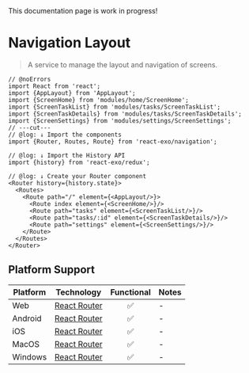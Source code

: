 
<Callout type="warning">
  This documentation page is work in progress!
</Callout>

# Navigation Layout

> A service to manage the layout and navigation of screens.

```tsx twoslash
// @noErrors
import React from 'react';
import {AppLayout} from 'AppLayout';
import {ScreenHome} from 'modules/home/ScreenHome';
import {ScreenTaskList} from 'modules/tasks/ScreenTaskList';
import {ScreenTaskDetails} from 'modules/tasks/ScreenTaskDetails';
import {ScreenSettings} from 'modules/settings/ScreenSettings';
// ---cut---
// @log: ↓ Import the components
import {Router, Routes, Route} from 'react-exo/navigation';

// @log: ↓ Import the History API
import {history} from 'react-exo/redux';

// @log: ↓ Create your Router component
<Router history={history.state}>
  <Routes>
    <Route path="/" element={<AppLayout/>}>
      <Route index element={<ScreenHome/>}/>
      <Route path="tasks" element={<ScreenTaskList/>}/>
      <Route path="tasks/:id" element={<ScreenTaskDetails/>}/>
      <Route path="settings" element={<ScreenSettings/>}/>
    </Route>
  </Routes>
</Router>
```

## Platform Support

| Platform | Technology | Functional | Notes |
| -------- | ---------- | :--------: | ----- |
| Web | [React Router](https://reactrouter.com) | ✅ | - |
| Android | [React Router](https://reactrouter.com) | ✅ | - |
| iOS | [React Router](https://reactrouter.com) | ✅ | - |
| MacOS | [React Router](https://reactrouter.com) | ✅ | - |
| Windows | [React Router](https://reactrouter.com) | ✅ | - |
